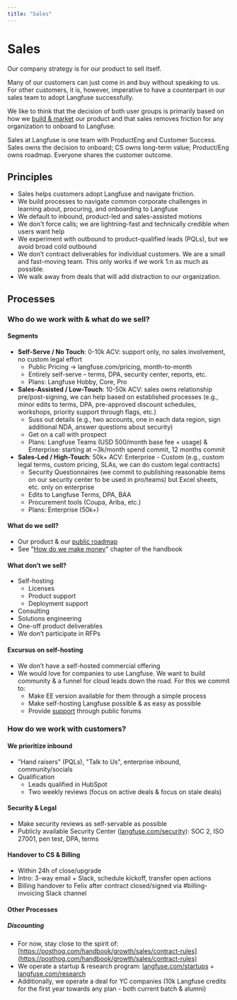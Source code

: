 ```yaml
---
title: "Sales"
---
```


# Sales

Our company strategy is for our product to sell itself.

Many of our customers can just come in and buy without speaking to us. For other customers, it is, however, imperative to have a counterpart in our sales team to adopt Langfuse successfully.

We like to think that the decision of both user groups is primarily based on how we [build & market](/handbook) our product and that sales removes friction for any organization to onboard to Langfuse.

Sales at Langfuse is one team with ProductEng and Customer Success. Sales owns the decision to onboard; CS owns long-term value; Product/Eng owns roadmap. Everyone shares the customer outcome.

## Principles

- Sales helps customers adopt Langfuse and navigate friction.
- We build processes to navigate common corporate challenges in learning about, procuring, and onboarding to Langfuse
- We default to inbound, product-led and sales-assisted motions
- We don't force calls; we are lightning-fast and technically credible when users want help
- We experiment with outbound to product-qualified leads (PQLs), but we avoid broad cold outbound
- We don’t contract deliverables for individual customers. We are a small and fast-moving team. This only works if we work 1:n as much as possible.
- We walk away from deals that will add distraction to our organization.

## Processes

### Who do we work with & what do we sell?

#### Segments

- **Self-Serve / No Touch**: 0-10k ACV: support only, no sales involvement, no custom legal effort
  - Public Pricing → langfuse.com/pricing, month-to-month
  - Entirely self-serve – terms, DPA, security center, reports, etc.
  - Plans: Langfuse Hobby, Core, Pro
- **Sales-Assisted / Low-Touch**: 10-50k ACV: sales owns relationship pre/post-signing, we can help based on established processes (e.g., minor edits to terms, DPA, pre-approved discount schedules, workshops, priority support through flags, etc.)
  - Suss out details (e.g., two accounts, one in each data region, sign additional NDA, answer questions about security)
  - Get on a call with prospect
  - Plans: Langfuse Teams (USD 500/month base fee \+ usage) & Enterprise: starting at \~3k/month spend commit, 12 months commit
- **Sales-Led / High-Touch**: 50k+ ACV: Enterprise - Custom (e.g., custom legal terms, custom pricing, SLAs, we can do custom legal contracts)
  - Security Questionnaires (we commit to publishing reasonable items on our security center to be used in pro/teams) but Excel sheets, etc. only on enterprise
  - Edits to Langfuse Terms, DPA, BAA
  - Procurement tools (Coupa, Ariba, etc.)
  - Plans: Enterprise (50k+)

#### What do we sell?

- Our product & our [public roadmap](/roadmap)
- See "[How do we make money](/handbook/chapters/monetization)" chapter of the handbook

#### What don’t we sell?

- Self-hosting
  - Licenses
  - Product support
  - Deployment support
- Consulting
- Solutions engineering
- One-off product deliverables
- We don’t participate in RFPs

#### Excursus on self-hosting

- We don’t have a self-hosted commercial offering
- We would love for companies to use Langfuse. We want to build community & a funnel for cloud leads down the road. For this we commit to:
  - Make EE version available for them through a simple process
  - Make self-hosting Langfuse possible & as easy as possible
  - Provide [support](/support) through public forums

### How do we work with customers?

#### We prioritize inbound

- "Hand raisers" (PQLs), "Talk to Us", enterprise inbound, community/socials
- Qualification
  - Leads qualified in HubSpot
  - Two weekly reviews (focus on active deals & focus on stale deals)

#### Security & Legal

- Make security reviews as self-servable as possible
- Publicly available Security Center ([langfuse.com/security](/security)): SOC 2, ISO 27001, pen test, DPA, terms

#### Handover to CS & Billing

- Within 24h of close/upgrade
- Intro: 3-way email + Slack, schedule kickoff, transfer open actions
- Billing handover to Felix after contract closed/signed via #billing-invoicing Slack channel

#### Other Processes

##### Discounting

- For now, stay close to the spirit of: [https://posthog.com/handbook/growth/sales/contract-rules](https://posthog.com/handbook/growth/sales/contract-rules)
- We operate a startup & research program: [langfuse.com/startups](/startups) + [langfuse.com/research](/research)
- Additionally, we operate a deal for YC companies (10k Langfuse credits for the first year towards any plan - both current batch & alumni)
